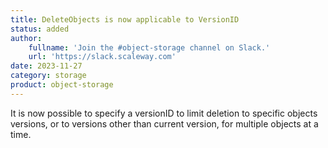 ```yaml
---
title: DeleteObjects is now applicable to VersionID
status: added
author:
    fullname: 'Join the #object-storage channel on Slack.'
    url: 'https://slack.scaleway.com'
date: 2023-11-27
category: storage
product: object-storage
---
```


It is now possible to specify a versionID to limit deletion to specific objects versions, or to versions other than current version, for multiple objects at a time.

